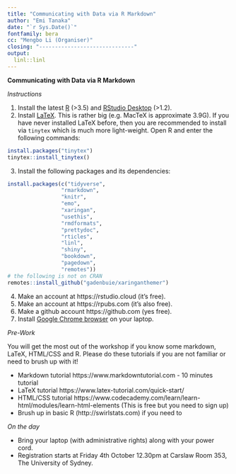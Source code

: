 ```yaml
---
title: "Communicating with Data via R Markdown"
author: "Emi Tanaka"
date: "`r Sys.Date()`"
fontfamily: bera
cc: "Mengbo Li (Organiser)"
closing: "------------------------------"
output:
  linl::linl
---
```


**Communicating with Data via R Markdown**

*Instructions*

1. Install the latest [R](https://cran.r-project.org/mirrors.html) (>3.5) and [RStudio Desktop](https://rstudio.com/products/rstudio/) (>1.2).
2. Install [LaTeX](https://www.latex-project.org/get/). This is rather big (e.g. MacTeX is approximate 3.9G). If you have never installed LaTeX before, then you are recommended to install via `tinytex` which is much more light-weight. Open R and enter the following commands:
```r
install.packages("tinytex")
tinytex::install_tinytex()
```
3. Install the following packages and its dependencies:
```r
install.packages(c("tidyverse", 
                 "rmarkdown", 
                 "knitr",
                 "emo", 
                 "xaringan", 
                 "usethis",
                 "rmdformats", 
                 "prettydoc",
                 "rticles",
                 "linl",
                 "shiny",
                 "bookdown",
                 "pagedown",
                 "remotes"))
# the following is not on CRAN 
remotes::install_github("gadenbuie/xaringanthemer")
```
4. Make an account at https://rstudio.cloud (it's free).
5. Make an account at https://rpubs.com (it's also free).
6. Make a github account https://github.com (yes free).
7. Install [Google Chrome browser](https://www.google.com/chrome/) on your laptop.

*Pre-Work*

You will get the most out of the workshop if you know some markdown, LaTeX, HTML/CSS and R. Please do these tutorials if you are not familiar or need to brush up with it! 

* Markdown tutorial https://www.markdowntutorial.com - 10 minutes tutorial
* LaTeX tutorial https://www.latex-tutorial.com/quick-start/
* HTML/CSS tutorial https://www.codecademy.com/learn/learn-html/modules/learn-html-elements (This is free but you need to sign up)
* Brush up in basic R (http://swirlstats.com) if you need to

*On the day*

* Bring your laptop (with administrative rights) along with your power cord.
* Registration starts at Friday 4th October 12.30pm at Carslaw Room 353, The University of Sydney.
